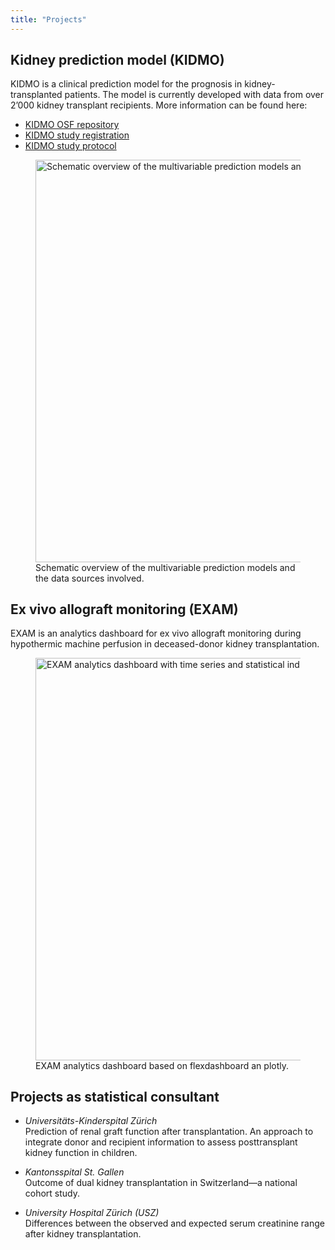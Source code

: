 ```yaml
---
title: "Projects"
---
```


## Kidney prediction model (KIDMO)

KIDMO is a clinical prediction model for the prognosis in kidney-transplanted patients. The model is currently developed with data from over 2'000 kidney transplant recipients. More information can be found here:

-   [KIDMO OSF repository](https://osf.io/35apn/)
-   [KIDMO study registration](https://doi.org/10.17605/OSF.IO/Z6MVJ)
-   [KIDMO study protocol](https://doi.org/10.1186/s41512-022-00139-5)

![Schematic overview of the multivariable prediction models and the data sources involved.](images/Figure-Multivariable%20prediction%20model.png){width="6.7in" alt="Schematic overview of the multivariable prediction models and the data sources involved."}

## Ex vivo allograft monitoring (EXAM)

EXAM is an analytics dashboard for ex vivo allograft monitoring during hypothermic machine perfusion in deceased-donor kidney transplantation.

![EXAM analytics dashboard based on flexdashboard an plotly.](images/exam-dashboard.png){width="6.7in" alt="EXAM analytics dashboard with time series and statistical indicators."}

## Projects as statistical consultant

- *Universitäts-Kinderspital Zürich*\
Prediction of renal graft function after transplantation. An approach to integrate donor and recipient information to assess posttransplant kidney function in children.
    
- *Kantonsspital St. Gallen*\
Outcome of dual kidney transplantation in Switzerland---a national cohort study.

- *University Hospital Zürich (USZ)*\
Differences between the observed and expected serum creatinine range after kidney transplantation. 
    
